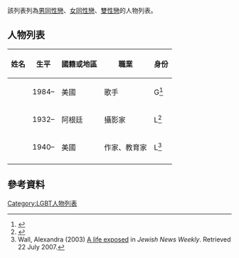 該列表列為[[男同性戀|男同性戀]]、[[女同性戀|女同性戀]]、[[雙性戀|雙性戀]]的人物列表。

== 人物列表 ==
{| class="wikitable sortable"
|-
! 姓名
! 生平
! 國籍或地區
! 職業
! 身份
|-
| {{le|邁克爾·法比亞諾|Michael Fabiano}}
| 1984–
| 美國
| 歌手
| G<ref>{{Cite web|last=Malkin|first=Marc|date=2020-10-19|title=Quibi Documentary 'Crescendo' Looks at Opera Star Michael Fabiano's Coming Out as Gay (EXCLUSIVE)|url=https://variety.com/2020/music/news/quibi-michael-fabiano-opera-crescendo-1234809370/|access-date=2020-10-19|website=Variety|language=en|archive-date=2020-10-20|archive-url=https://web.archive.org/web/20201020054319/https://variety.com/2020/music/news/quibi-michael-fabiano-opera-crescendo-1234809370/|dead-url=no}}</ref>
|-
| {{le|薩拉·法西奧|Sara Facio}}
| 1932–
| 阿根廷
| 攝影家
| L<ref>{{Cite web|url=http://www.revistaenie.clarin.com/escenarios/musica/Murio-infantil-Maria-Elena-Walsh_0_406159560.html|title=Murió María Elena Walsh, Clarin.com|website=Clarin.com|access-date=28 August 2018|archive-date=2016-03-08|archive-url=https://web.archive.org/web/20160308202119/http://www.revistaenie.clarin.com/escenarios/musica/Murio-infantil-Maria-Elena-Walsh_0_406159560.html|dead-url=no}}</ref>
|-
| {{le|莉蓮·費德曼|Lillian Faderman}}
| 1940–
| 美國
| 作家、教育家
| L<ref>Wall, Alexandra (2003) [http://www.jewishsf.com/content/2-0-/module/displaystory/story_id/1121/edition_id/10/format/html/displaystory.html A life exposed] {{Wayback|url=http://www.jewishsf.com/content/2-0-/module/displaystory/story_id/1121/edition_id/10/format/html/displaystory.html |date=20080312212713 }} in ''Jewish News Weekly''. Retrieved 22 July 2007.</ref>
|-
|}

==參考資料 ==
{{reflist|2}}

{{LGBT人物}}

{{DEFAULTSORT:Gay, Lesbian Or Bisexual People F}}
[[Category:LGBT人物列表|Category:LGBT人物列表]]